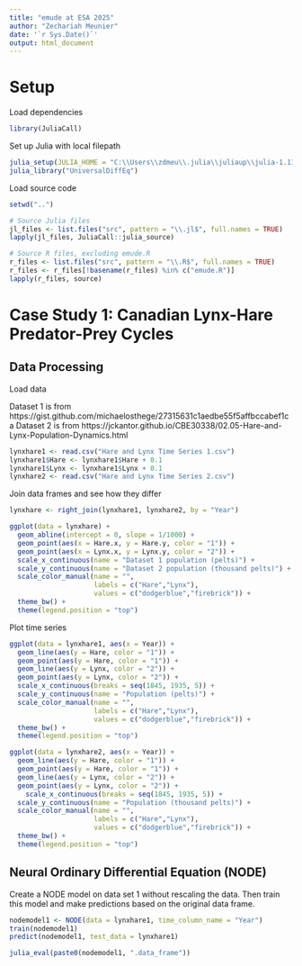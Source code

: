 ```yaml
---
title: "emude at ESA 2025"
author: "Zechariah Meunier"
date: '`r Sys.Date()`'
output: html_document
---
```

# Setup

Load dependencies
```r
library(JuliaCall)
```

Set up Julia with local filepath
```r
julia_setup(JULIA_HOME = "C:\\Users\\zdmeu\\.julia\\juliaup\\julia-1.11.4+0.x64.w64.mingw32\\bin")
julia_library("UniversalDiffEq")
```

Load source code

```r
setwd("..")

# Source Julia files
jl_files <- list.files("src", pattern = "\\.jl$", full.names = TRUE)
lapply(jl_files, JuliaCall::julia_source)

# Source R files, excluding emude.R
r_files <- list.files("src", pattern = "\\.R$", full.names = TRUE)
r_files <- r_files[!basename(r_files) %in% c("emude.R")]
lapply(r_files, source)
```

# Case Study 1: Canadian Lynx-Hare Predator-Prey Cycles

## Data Processing

Load data

Dataset 1 is from https://gist.github.com/michaelosthege/27315631c1aedbe55f5affbccabef1ca
Dataset 2 is from https://jckantor.github.io/CBE30338/02.05-Hare-and-Lynx-Population-Dynamics.html

```r
lynxhare1 <- read.csv("Hare and Lynx Time Series 1.csv")
lynxhare1$Hare <- lynxhare1$Hare + 0.1
lynxhare1$Lynx <- lynxhare1$Lynx + 0.1
lynxhare2 <- read.csv("Hare and Lynx Time Series 2.csv")
```

Join data frames and see how they differ

```r
lynxhare <- right_join(lynxhare1, lynxhare2, by = "Year")

ggplot(data = lynxhare) +
  geom_abline(intercept = 0, slope = 1/1000) +
  geom_point(aes(x = Hare.x, y = Hare.y, color = "1")) +
  geom_point(aes(x = Lynx.x, y = Lynx.y, color = "2")) +
  scale_x_continuous(name = "Dataset 1 population (pelts)") +
  scale_y_continuous(name = "Dataset 2 population (thousand pelts)") +
  scale_color_manual(name = "",
                     labels = c("Hare","Lynx"),
                     values = c("dodgerblue","firebrick")) +
  theme_bw() +
  theme(legend.position = "top")
```


Plot time series
```r
ggplot(data = lynxhare1, aes(x = Year)) +
  geom_line(aes(y = Hare, color = "1")) +
  geom_point(aes(y = Hare, color = "1")) +
  geom_line(aes(y = Lynx, color = "2")) +
  geom_point(aes(y = Lynx, color = "2")) +
  scale_x_continuous(breaks = seq(1845, 1935, 5)) +
  scale_y_continuous(name = "Population (pelts)") +
  scale_color_manual(name = "",
                     labels = c("Hare","Lynx"),
                     values = c("dodgerblue","firebrick")) +
  theme_bw() +
  theme(legend.position = "top")

ggplot(data = lynxhare2, aes(x = Year)) +
  geom_line(aes(y = Hare, color = "1")) +
  geom_point(aes(y = Hare, color = "1")) +
  geom_line(aes(y = Lynx, color = "2")) +
  geom_point(aes(y = Lynx, color = "2")) +
    scale_x_continuous(breaks = seq(1845, 1935, 5)) +
  scale_y_continuous(name = "Population (thousand pelts)") +
  scale_color_manual(name = "",
                     labels = c("Hare","Lynx"),
                     values = c("dodgerblue","firebrick")) +
  theme_bw() +
  theme(legend.position = "top")
```

## Neural Ordinary Differential Equation (NODE)

Create a NODE model on data set 1 without rescaling the data. Then train this model and make predictions based on the original data frame.

```r
nodemodel1 <- NODE(data = lynxhare1, time_column_name = "Year")
train(nodemodel1)
predict(nodemodel1, test_data = lynxhare1)

julia_eval(paste0(nodemodel1, ".data_frame"))

```

